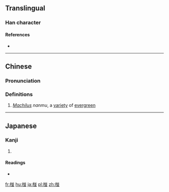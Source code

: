 ==Translingual==

===Han character===
{{Han char|rn=75|rad=木|as=08|sn=12|four=48912|canj=DTTC|ids=⿰木並}}

====References====
* {{Han ref|kx=0537.131|hdz=21238.030|uh=692A|ud=26922|bh=D9AE|bd=55726}}

----

==Chinese==
{{zh-forms}}

===Pronunciation===
{{zh-pron
|m=pèng
|c=pung3
|mc=
|oc=
|ma=
|cat=pn
}}

===Definitions===
# ''[[w:Machilus|Machilus]] nanmu'', a [[variety]] of [[evergreen]]

----

==Japanese==

===Kanji===
{{ja-kanji|grade=|rs=木08}}

# {{defn|lang=ja|sort=木08}}

====Readings====
* {{ja-readings|on=|kun=[[くぬぎ]] (kunugi)}}

[[fr:椪]]
[[hu:椪]]
[[ja:椪]]
[[pl:椪]]
[[zh:椪]]